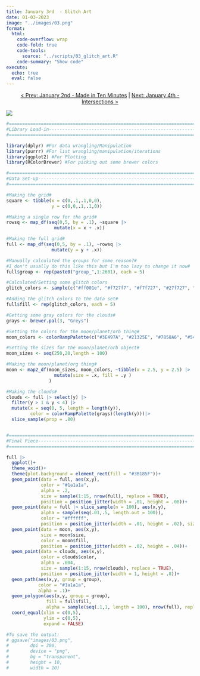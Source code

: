 ```yaml
---
title: January 3rd  - Glitch Art
date: 01-03-2023
image: "../images/03.png"
format:
  html:
    code-overflow: wrap
    code-fold: true
    code-tools:
      source: "../scripts/03_glitch_art.R"
    code-summary: "Show code"
execute:
  echo: true
  eval: false
---
```


<center>

[\< Prev: January 2nd - Made in Ten Minutes](day_02.qmd) \| [Next: January 4th - Intersections \>](day_04.qmd)

</center>


![](/images/03.png){fig-alt="An icy looking planet in space. The image have a grid over it that appears to have some pixels that have glitched out." fig-align="center"}

```r
#=============================================================================#
#Library Load-in---------------------------------------------------------------
#=============================================================================#

library(dplyr) #For data wrangling/Manipulation
library(purrr) #For list wrangling/manipulation/iterations
library(ggplot2) #For Plotting
library(RColorBrewer) #For picking out some brewer colors

#=============================================================================#
#Data Set-up-------------------------------------------------------------------
#=============================================================================#

#Making the grid#
square <- tibble(x = c(0,.1,.1,0,0),
                 y = c(0,0,.1,.1,0))

#Making a single row for the grid#
rowsq <- map_df(seq(0,5, by = .1), ~square |>
                  mutate(x = x + .x))

#Making the full grid#
full <- map_df(seq(0,5, by = .1), ~rowsq |>
                 mutate(y = y + .x))

#Manually calculated the groups for some reason?#
#I don't usually do this like this but I'm too lazy to change it now#
full$group <- rep(paste0("group_",1:2601), each = 5)

#Calculated/Setting some glitch colors
glitch_colors <- sample(c("#ff001e", "#f727f7", "#f7f727", "#27f727", "#001eff", "#000000", "#ffffff", rep(NA, 100)), 2601, replace = TRUE)

#Adding the glitch colors to the data set#
full$fill <- rep(glitch_colors, each = 5)

#Getting some gray colors for the clouds#
grays <- brewer.pal(3, "Greys")

#Setting the colors for the moon/planet/orb thing#
moon_colors <- colorRampPalette(c("#3E497A", "#21325E", "#7858A6", "#548CA8", "#46C2CB", "#2D033B"))(100)

#Setting the sizes for the moon/planet/orb object#
moon_sizes <- seq(250,20,length = 100)

#Making the moon/planet/org thing#
moon <- map2_df(moon_sizes, moon_colors, ~tibble(x = 2.5, y = 2.5) |> 
                  mutate(size = .x, fill = .y )
                )

#Making the clouds#
clouds <- full |> select(y) |> 
  filter(y > 1 & y < 4) |> 
  mutate(x = seq(0, 5, length = length(y)), 
         color = colorRampPalette(grays)(length(y)))|> 
  slice_sample(prop = .80)


#=============================================================================#
#Final Piece-------------------------------------------------------------------
#=============================================================================#

full |>
  ggplot()+
  theme_void()+
  theme(plot.background = element_rect(fill = "#3B185F"))+
  geom_point(data = full, aes(x,y), 
             color = "#1a1a1a", 
             alpha = .2, 
             size = sample(1:15, nrow(full), replace = TRUE), 
             position = position_jitter(width = .01, height = .08))+
  geom_point(data = full |> slice_sample(n = 100), aes(x,y), 
             alpha = sample(seq(.01,.5, length.out = 100)), 
             color = "#ffffff", 
             position = position_jitter(width = .01, height = .02), size = .5)+
  geom_point(data = moon, aes(x,y), 
             size = moon$size, 
             color = moon$fill, 
             position = position_jitter(width = .02, height = .04))+
  geom_point(data = clouds, aes(x,y), 
             color = clouds$color, 
             alpha = .004, 
             size = sample(1:15, nrow(clouds), replace = TRUE), 
             position = position_jitter(width = 1, height = .8))+
  geom_path(aes(x,y, group = group), 
            color = "#1a1a1a", 
            alpha = .1)+
  geom_polygon(aes(x,y, group = group), 
               fill = full$fill, 
               alpha = sample(seq(.1,1, length = 100), nrow(full), replace = TRUE))+
  coord_equal(xlim = c(0,5), 
              ylim = c(0,5), 
              expand = FALSE)

#To save the output:
# ggsave("images/03.png",
#        dpi = 300,
#        device = "png",
#        bg = "transparent",
#        height = 10,
#        width = 10)
```
